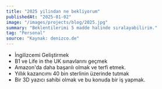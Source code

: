 ```yaml
---
title: "2025 yilindan ne bekliyorum"
publishedAt: "2025-01-02"
image: "/images/projects/blog/2025.jpg"
summary: "Beklentilerimi 5 madde halinde sıralayabilirim."
tag: "Personal"
source: "Kaynak: denizco.de"
---
```


- İngilizcemi Geliştirmek
- B1 ve Life in the UK sınavlarını geçmek
- Amazon'da daha başarılı olmak ve terfi etmek.
- Yıllık kazancımı 40 bin sterlinin üzerinde tutmak
- Bir 3D yazıcı sahibi olmak ve bu konuda bir iş yapmak.

